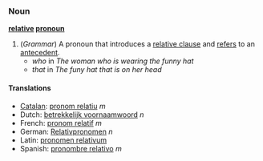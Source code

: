 ===Noun===
'''[[relative]] [[pronoun]]''' 

#(''Grammar'') A pronoun that introduces a [[relative clause]] and [[refer]]s to an [[antecedent]].
#* ''who'' in ''The woman who is wearing the funny hat''
#* ''that'' in ''The funy hat that is on her head''

====Translations====
*[[Catalan]]: [[pronom relatiu]] ''m''
*Dutch: [[betrekkelijk voornaamwoord]] ''n''
*French: [[pronom relatif]] ''m''
*German: [[Relativpronomen]] ''n''
*Latin: [[pronomen relativum]]
*Spanish: [[pronombre relativo]] ''m''